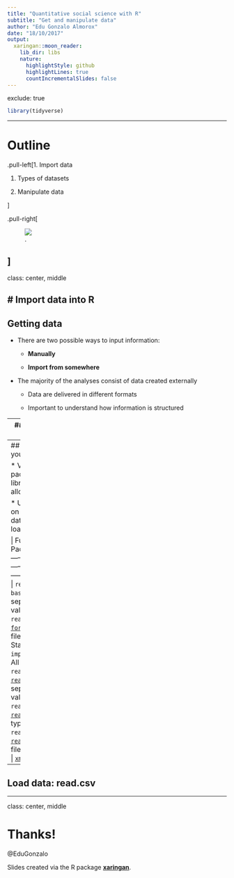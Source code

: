 ```yaml
---
title: "Quantitative social science with R"
subtitle: "Get and manipulate data"
author: "Edu Gonzalo Almorox"
date: "18/10/2017"
output:
  xaringan::moon_reader:
    lib_dir: libs
    nature:
      highlightStyle: github
      highlightLines: true
      countIncrementalSlides: false
---
```


exclude: true

```r
library(tidyverse)
```

---

# Outline

.pull-left[1. Import data

1. Types of datasets

1. Manipulate data

 
]

.pull-right[

<figure><img src="https://encrypted-tbn0.gstatic.com/images?q=tbn:ANd9GcTW-RXsNKw8mOlCLUu54hp1hMyo6dPIlXD4XiYiAjxBUSamo0y_"><figcaption>.  <a href=""></a></figcaption></figure>

]
---
class: center, middle

# Import data into R
---
## Getting data 

-  There are two possible ways to input information: 

     - **Manually**
     
     - **Import from somewhere**

- The majority of the analyses consist of data created externally 

    - Data are delivered in different formats
    
    - Important to understand how information is structured 
    
    
---
## Step 1: Get started

The first commands consist of the following instructions intended to locate the project in the computer and load the set of functions needed for the analysis. 

* Working directory
```r

# working directory
setwd("~/Users/my-file/my_document") 
```

* Packages
```r
install.packages() # for installing packages 
```

* Library
```r
library() # for loading libraries
```


---
## Step 2: Load your data 

* Various packages and libraries that allow for this. 

* Use depends on the type of data to be loaded

| Function     | Package    | Data 
|---------------|-----------| ------------------------
| `read.csv()`  | `base`    | Comma separated values
| `read.dta()`  | [`foreign`](https://cran.r-project.org/web/packages/foreign/foreign.pdf) | Stata files (before Stata 13)
| `import()`    |  [`rio`](https://cran.r-project.org/web/packages/rio/rio.pdf)   | All types
| `read_csv()`  |  [`readr`](https://cran.r-project.org/web/packages/readr/readr.pdf)  | Comma separated values
| `read_xlsx()` |  [`readr`](https://cran.r-project.org/web/packages/readr/readr.pdf)  | Excel type
| `read_excel()`| [`readxl`](https://cran.r-project.org/web/packages/readxl/readxl.pdf)  | Excel files
| `read_xml()`  | [`xml2`](https://cran.r-project.org/web/packages/xml2/xml2.pdf)        | XML files


---
## Load data: read.csv




---
class: center, middle

# Thanks!

@EduGonzalo

Slides created via the R package [**xaringan**](https://github.com/yihui/xaringan).

